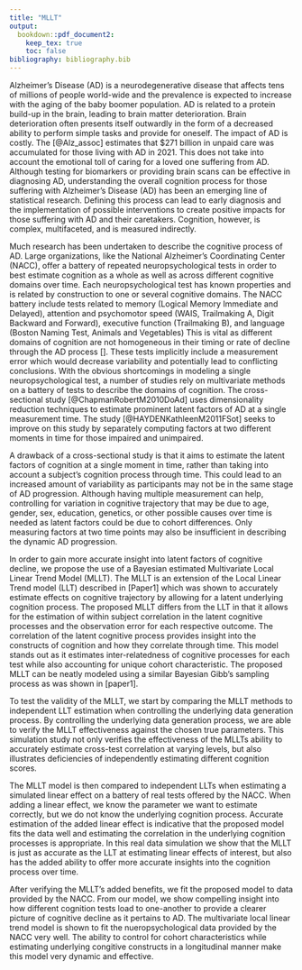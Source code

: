 ```yaml
---
title: "MLLT"
output: 
  bookdown::pdf_document2:
    keep_tex: true
    toc: false
bibliography: bibliography.bib
---
```




Alzheimer's Disease (AD) is a neurodegenerative disease that affects tens of millions of people world-wide and the prevalence is expected to increase with the aging of the baby boomer population.  AD is related to a protein build-up in the brain, leading to brain matter deterioration. Brain deterioration often presents itself outwardly in the form of a decreased ability to perform simple tasks and provide for oneself. The impact of AD is costly. The [@Alz_assoc] estimates that \$271 billion in unpaid care was accumulated for those living with AD in 2021. This does not take into account the emotional toll of caring for a loved one suffering from AD. Although testing for biomarkers or providing brain scans can be effective in diagnosing AD, understanding the overall cognition process for those suffering with Alzheimer's Disease (AD) has been an emerging line of statistical research. Defining this process can lead to early diagnosis and the implementation of possible interventions to create positive impacts for those suffering with AD and their caretakers. Cognition, however, is complex, multifaceted, and is measured indirectly. 


Much research has been undertaken to describe the cognitive process of AD. Large organizations, like the National Alzheimer's Coordinating Center (NACC), offer a battery of repeated neuropsychological tests in order to best estimate cognition as a whole as well as across different cognitive domains over time. Each neuropsychological test has known properties and is related by construction to one or several cognitive domains. The NACC battery include tests related to memory (Logical Memory Immediate and Delayed), attention and psychomotor speed (WAIS, Trailmaking A, Digit Backward and Forward), executive function (Trailmaking B), and language (Boston Naming Test, Animals and Vegetables) This is vital as different domains of cognition are not homogeneous in their timing or rate of decline through the AD process []. These tests implicitly include a measurement error which would decrease variability and potentially lead to conflicting conclusions.  With the obvious shortcomings in modeling a single neuropsychological test, a number of studies rely on multivariate methods on a battery of tests to describe the domains of cognition. The cross-sectional study [@ChapmanRobertM2010DoAd] uses dimensionality reduction techniques to estimate prominent latent factors of AD at a single measurement time. The study [@HAYDENKathleenM2011FSot] seeks to improve on this study by separately computing factors at two different moments in time for those impaired and unimpaired.


A drawback of a cross-sectional study is that it aims to estimate the latent factors of cognition at a single moment in time, rather than taking into account a subject's cognition process through time. This could lead to an increased amount of variability as participants may not be in the same stage of AD progression. Although having multiple measurement can help, controlling for variation in cognitive trajectory that may be due to age, gender, sex, education, genetics, or other possible causes over time is needed as latent factors could be due to cohort differences. Only measuring factors at two time points may also be insufficient in describing the dynamic AD progression.

In order to gain more accurate insight into latent factors of cognitive decline, we propose the use of a Bayesian estimated Multivariate Local Linear Trend Model (MLLT). The MLLT is an extension of the Local Linear Trend model (LLT) described in [Paper1] which was shown to accurately estimate effects on cognitive trajectory by allowing for a latent underlying cognition process. The proposed MLLT differs from the LLT in that it allows for the estimation of within subject correlation in the latent cognitive processes and the observation error for each respective outcome. The correlation of the latent cognitive process provides insight into the constructs of cognition and how they correlate through time. This model stands out as it estimates inter-relatedness of cognitive processes for each test while also accounting for unique cohort characteristic. The proposed MLLT can be neatly modeled using a similar Bayesian Gibb's sampling process as was shown in [paper1].


To test the validity of the MLLT, we start by comparing the MLLT methods to independent LLT estimation when controlling the underlying data generation process. By controlling the underlying data generation process, we are able to verify the MLLT effectiveness against the chosen true parameters. This simulation study not only verifies the effectiveness of the MLLTs ability to accurately estimate cross-test correlation at varying levels, but also illustrates deficiencies of independently estimating different cognition scores.


The MLLT model is then compared to independent LLTs when estimating a simulated linear effect on a battery of real tests offered by the NACC. When adding a linear effect, we know the parameter we want to estimate correctly, but we do not know the underlying cognition process. Accurate estimation of the added linear effect is indicative that the proposed model fits the data well and estimating the correlation in the underlying cognition processes is appropriate. In this real data simulation we show that the MLLT is just as accurate as the LLT at estimating linear effects of interest, but also has the added ability to offer more accurate insights into the cognition process over time.


After verifying the MLLT's added benefits, we fit the proposed model to data provided by the NACC. From our model, we show compelling insight into how different cognition tests load to one-another to provide a clearer picture of cognitive decline as it pertains to AD. The multivariate local linear trend model is shown to fit the nueropsychological data provided by the NACC very well. The ability to control for cohort characteristics while estimating underlying congitive constructs in a longitudinal manner make this model very dynamic and effective.


